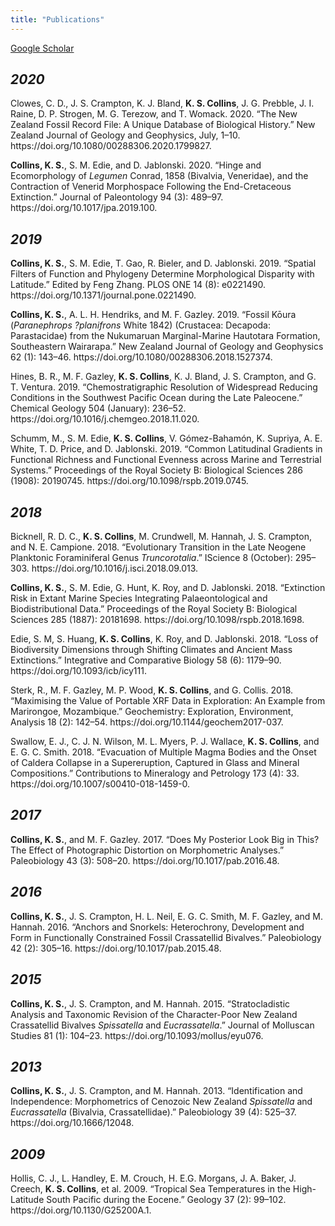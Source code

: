 ---
title: "Publications"
---

[Google Scholar](https://scholar.google.com/citations?hl=en&user=wng0hQEAAAAJ&view_op=list_works&sortby=pubdate)

## *2020*

Clowes, C. D., J. S. Crampton, K. J. Bland, **K. S. Collins**, J. G. Prebble, J. I. Raine, D. P. Strogen, M. G. Terezow, and T. Womack. 2020. “The New Zealand Fossil Record File: A Unique Database of Biological History.” New Zealand Journal of Geology and Geophysics, July, 1–10. https://doi.org/10.1080/00288306.2020.1799827.

**Collins, K. S.**, S. M. Edie, and D. Jablonski. 2020. “Hinge and Ecomorphology of *Legumen* Conrad, 1858 (Bivalvia, Veneridae), and the Contraction of Venerid Morphospace Following the End-Cretaceous Extinction.” Journal of Paleontology 94 (3): 489–97. https://doi.org/10.1017/jpa.2019.100.

## *2019*

**Collins, K. S.**, S. M. Edie, T. Gao, R. Bieler, and D. Jablonski. 2019. “Spatial Filters of Function and Phylogeny Determine Morphological Disparity with Latitude.” Edited by Feng Zhang. PLOS ONE 14 (8): e0221490. https://doi.org/10.1371/journal.pone.0221490.

**Collins, K. S.**, A. L. H. Hendriks, and M. F. Gazley. 2019. “Fossil Kōura (*Paranephrops ?planifrons* White 1842) (Crustacea: Decapoda: Parastacidae) from the Nukumaruan Marginal-Marine Hautotara Formation, Southeastern Wairarapa.” New Zealand Journal of Geology and Geophysics 62 (1): 143–46. https://doi.org/10.1080/00288306.2018.1527374.

Hines, B. R., M. F. Gazley, **K. S. Collins**, K. J. Bland, J. S. Crampton, and G. T. Ventura. 2019. “Chemostratigraphic Resolution of Widespread Reducing Conditions in the Southwest Pacific Ocean during the Late Paleocene.” Chemical Geology 504 (January): 236–52. https://doi.org/10.1016/j.chemgeo.2018.11.020.

Schumm, M., S. M. Edie, **K. S. Collins**, V. Gómez-Bahamón, K. Supriya, A. E. White, T. D. Price, and D. Jablonski. 2019. “Common Latitudinal Gradients in Functional Richness and Functional Evenness across Marine and Terrestrial Systems.” Proceedings of the Royal Society B: Biological Sciences 286 (1908): 20190745. https://doi.org/10.1098/rspb.2019.0745.

## *2018*

Bicknell, R. D. C., **K. S. Collins**, M. Crundwell, M. Hannah, J. S. Crampton, and N. E. Campione. 2018. “Evolutionary Transition in the Late Neogene Planktonic Foraminiferal Genus *Truncorotalia*.” IScience 8 (October): 295–303. https://doi.org/10.1016/j.isci.2018.09.013.

**Collins, K. S.**, S. M. Edie, G. Hunt, K. Roy, and D. Jablonski. 2018. “Extinction Risk in Extant Marine Species Integrating Palaeontological and Biodistributional Data.” Proceedings of the Royal Society B: Biological Sciences 285 (1887): 20181698. https://doi.org/10.1098/rspb.2018.1698.

Edie, S. M, S. Huang, **K. S. Collins**, K. Roy, and D. Jablonski. 2018. “Loss of Biodiversity Dimensions through Shifting Climates and Ancient Mass Extinctions.” Integrative and Comparative Biology 58 (6): 1179–90. https://doi.org/10.1093/icb/icy111.

Sterk, R., M. F. Gazley, M. P. Wood, **K. S. Collins**, and G. Collis. 2018. “Maximising the Value of Portable XRF Data in Exploration: An Example from Marirongoe, Mozambique.” Geochemistry: Exploration, Environment, Analysis 18 (2): 142–54. https://doi.org/10.1144/geochem2017-037.

Swallow, E. J., C. J. N. Wilson, M. L. Myers, P. J. Wallace, **K. S. Collins**, and E. G. C. Smith. 2018. “Evacuation of Multiple Magma Bodies and the Onset of Caldera Collapse in a Supereruption, Captured in Glass and Mineral Compositions.” Contributions to Mineralogy and Petrology 173 (4): 33. https://doi.org/10.1007/s00410-018-1459-0.

## *2017*

**Collins, K. S.**, and M. F. Gazley. 2017. “Does My Posterior Look Big in This? The Effect of Photographic Distortion on Morphometric Analyses.” Paleobiology 43 (3): 508–20. https://doi.org/10.1017/pab.2016.48.

## *2016*

**Collins, K. S.**, J. S. Crampton, H. L. Neil, E. G. C. Smith, M. F. Gazley, and M. Hannah. 2016. “Anchors and Snorkels: Heterochrony, Development and Form in Functionally Constrained Fossil Crassatellid Bivalves.” Paleobiology 42 (2): 305–16. https://doi.org/10.1017/pab.2015.48.

## *2015*

**Collins, K. S.**, J. S. Crampton, and M. Hannah. 2015. “Stratocladistic Analysis and Taxonomic Revision of the Character-Poor New Zealand Crassatellid Bivalves *Spissatella* and *Eucrassatella*.” Journal of Molluscan Studies 81 (1): 104–23. https://doi.org/10.1093/mollus/eyu076.

## *2013*

**Collins, K. S.**, J. S. Crampton, and M. Hannah. 2013. “Identification and Independence: Morphometrics of Cenozoic New Zealand *Spissatella* and *Eucrassatella* (Bivalvia, Crassatellidae).” Paleobiology 39 (4): 525–37. https://doi.org/10.1666/12048.

## *2009*

Hollis, C. J., L. Handley, E. M. Crouch, H. E.G. Morgans, J. A. Baker, J. Creech, **K. S. Collins**, et al. 2009. “Tropical Sea Temperatures in the High-Latitude South Pacific during the Eocene.” Geology 37 (2): 99–102. https://doi.org/10.1130/G25200A.1.



